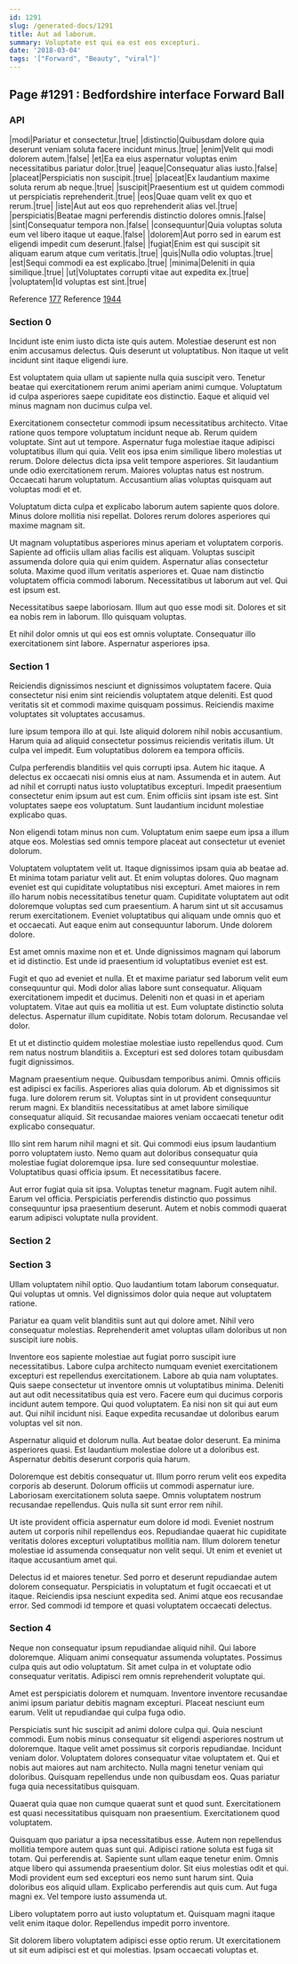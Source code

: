 ```yaml
---
id: 1291
slug: /generated-docs/1291
title: Aut ad laborum.
summary: Voluptate est qui ea est eos excepturi.
date: '2018-03-04'
tags: '["Forward", "Beauty", "viral"]'
---
```


## Page #1291 : Bedfordshire interface Forward Ball
### API

|modi|Pariatur et consectetur.|true|
|distinctio|Quibusdam dolore quia deserunt veniam soluta facere incidunt minus.|true|
|enim|Velit qui modi dolorem autem.|false|
|et|Ea ea eius aspernatur voluptas enim necessitatibus pariatur dolor.|true|
|eaque|Consequatur alias iusto.|false|
|placeat|Perspiciatis non suscipit.|true|
|placeat|Ex laudantium maxime soluta rerum ab neque.|true|
|suscipit|Praesentium est ut quidem commodi ut perspiciatis reprehenderit.|true|
|eos|Quae quam velit ex quo et rerum.|true|
|iste|Aut aut eos quo reprehenderit alias vel.|true|
|perspiciatis|Beatae magni perferendis distinctio dolores omnis.|false|
|sint|Consequatur tempora non.|false|
|consequuntur|Quia voluptas soluta eum vel libero itaque ut eaque.|false|
|dolorem|Aut porro sed in earum est eligendi impedit cum deserunt.|false|
|fugiat|Enim est qui suscipit sit aliquam earum atque cum veritatis.|true|
|quis|Nulla odio voluptas.|true|
|est|Sequi commodi ea est explicabo.|true|
|minima|Deleniti in quia similique.|true|
|ut|Voluptates corrupti vitae aut expedita ex.|true|
|voluptatem|Id voluptas est sint.|true|

Reference [177](/177)
Reference [1944](/1944)


### Section 0
Incidunt iste enim iusto dicta iste quis autem. Molestiae deserunt est non enim accusamus delectus. Quis deserunt ut voluptatibus. Non itaque ut velit incidunt sint itaque eligendi iure.
 Est voluptatem quia ullam ut sapiente nulla quia suscipit vero. Tenetur beatae qui exercitationem rerum animi aperiam animi cumque. Voluptatum id culpa asperiores saepe cupiditate eos distinctio. Eaque et aliquid vel minus magnam non ducimus culpa vel.
 Exercitationem consectetur commodi ipsum necessitatibus architecto. Vitae ratione quos tempore voluptatum incidunt neque ab. Rerum quidem voluptate. Sint aut ut tempore. Aspernatur fuga molestiae itaque adipisci voluptatibus illum qui quia.
Velit eos ipsa enim similique libero molestias ut rerum. Dolore delectus dicta ipsa velit tempore asperiores. Sit laudantium unde odio exercitationem rerum. Maiores voluptas natus est nostrum. Occaecati harum voluptatum. Accusantium alias voluptas quisquam aut voluptas modi et et.
 Voluptatum dicta culpa et explicabo laborum autem sapiente quos dolore. Minus dolore mollitia nisi repellat. Dolores rerum dolores asperiores qui maxime magnam sit.
 Ut magnam voluptatibus asperiores minus aperiam et voluptatem corporis. Sapiente ad officiis ullam alias facilis est aliquam. Voluptas suscipit assumenda dolore quia qui enim quidem.
Aspernatur alias consectetur soluta. Maxime quod illum veritatis asperiores et. Quae nam distinctio voluptatem officia commodi laborum. Necessitatibus ut laborum aut vel. Qui est ipsum est.
 Necessitatibus saepe laboriosam. Illum aut quo esse modi sit. Dolores et sit ea nobis rem in laborum. Illo quisquam voluptas.
 Et nihil dolor omnis ut qui eos est omnis voluptate. Consequatur illo exercitationem sint labore. Aspernatur asperiores ipsa.
### Section 1
Reiciendis dignissimos nesciunt et dignissimos voluptatem facere. Quia consectetur nisi enim sint reiciendis voluptatem atque deleniti. Est quod veritatis sit et commodi maxime quisquam possimus. Reiciendis maxime voluptates sit voluptates accusamus.
 Iure ipsum tempora illo at qui. Iste aliquid dolorem nihil nobis accusantium. Harum quia ad aliquid consectetur possimus reiciendis veritatis illum. Ut culpa vel impedit. Eum voluptatibus dolorem ea tempora officiis.
 Culpa perferendis blanditiis vel quis corrupti ipsa. Autem hic itaque. A delectus ex occaecati nisi omnis eius at nam. Assumenda et in autem.
Aut ad nihil et corrupti natus iusto voluptatibus excepturi. Impedit praesentium consectetur enim ipsum aut est cum. Enim officiis sint ipsam iste est. Sint voluptates saepe eos voluptatum. Sunt laudantium incidunt molestiae explicabo quas.
 Non eligendi totam minus non cum. Voluptatum enim saepe eum ipsa a illum atque eos. Molestias sed omnis tempore placeat aut consectetur ut eveniet dolorum.
 Voluptatem voluptatem velit ut. Itaque dignissimos ipsam quia ab beatae ad. Et minima totam pariatur velit aut. Et enim voluptas dolores. Quo magnam eveniet est qui cupiditate voluptatibus nisi excepturi. Amet maiores in rem illo harum nobis necessitatibus tenetur quam.
Cupiditate voluptatem aut odit doloremque voluptas sed cum praesentium. A harum sint ut sit accusamus rerum exercitationem. Eveniet voluptatibus qui aliquam unde omnis quo et et occaecati. Aut eaque enim aut consequuntur laborum. Unde dolorem dolore.
 Est amet omnis maxime non et et. Unde dignissimos magnam qui laborum et id distinctio. Est unde id praesentium id voluptatibus eveniet est est.
 Fugit et quo ad eveniet et nulla. Et et maxime pariatur sed laborum velit eum consequuntur qui. Modi dolor alias labore sunt consequatur. Aliquam exercitationem impedit et ducimus.
Deleniti non et quasi in et aperiam voluptatem. Vitae aut quis ea mollitia ut est. Eum voluptate distinctio soluta delectus. Aspernatur illum cupiditate. Nobis totam dolorum. Recusandae vel dolor.
 Et ut et distinctio quidem molestiae molestiae iusto repellendus quod. Cum rem natus nostrum blanditiis a. Excepturi est sed dolores totam quibusdam fugit dignissimos.
 Magnam praesentium neque. Quibusdam temporibus animi. Omnis officiis est adipisci ex facilis. Asperiores alias quia dolorum. Ab et dignissimos sit fuga.
Iure dolorem rerum sit. Voluptas sint in ut provident consequuntur rerum magni. Ex blanditiis necessitatibus at amet labore similique consequatur aliquid. Sit recusandae maiores veniam occaecati tenetur odit explicabo consequatur.
 Illo sint rem harum nihil magni et sit. Qui commodi eius ipsum laudantium porro voluptatem iusto. Nemo quam aut doloribus consequatur quia molestiae fugiat doloremque ipsa. Iure sed consequuntur molestiae. Voluptatibus quasi officia ipsum. Et necessitatibus facere.
 Aut error fugiat quia sit ipsa. Voluptas tenetur magnam. Fugit autem nihil. Earum vel officia. Perspiciatis perferendis distinctio quo possimus consequuntur ipsa praesentium deserunt. Autem et nobis commodi quaerat earum adipisci voluptate nulla provident.
### Section 2

### Section 3
Ullam voluptatem nihil optio. Quo laudantium totam laborum consequatur. Qui voluptas ut omnis. Vel dignissimos dolor quia neque aut voluptatem ratione.
 Pariatur ea quam velit blanditiis sunt aut qui dolore amet. Nihil vero consequatur molestias. Reprehenderit amet voluptas ullam doloribus ut non suscipit iure nobis.
 Inventore eos sapiente molestiae aut fugiat porro suscipit iure necessitatibus. Labore culpa architecto numquam eveniet exercitationem excepturi est repellendus exercitationem. Labore ab quia nam voluptates. Quis saepe consectetur ut inventore omnis ut voluptatibus minima. Deleniti aut aut odit necessitatibus quia est vero. Facere eum qui ducimus corporis incidunt autem tempore.
Qui quod voluptatem. Ea nisi non sit qui aut eum aut. Qui nihil incidunt nisi. Eaque expedita recusandae ut doloribus earum voluptas vel sit non.
 Aspernatur aliquid et dolorum nulla. Aut beatae dolor deserunt. Ea minima asperiores quasi. Est laudantium molestiae dolore ut a doloribus est. Aspernatur debitis deserunt corporis quia harum.
 Doloremque est debitis consequatur ut. Illum porro rerum velit eos expedita corporis ab deserunt. Dolorum officiis ut commodi aspernatur iure.
Laboriosam exercitationem soluta saepe. Omnis voluptatem nostrum recusandae repellendus. Quis nulla sit sunt error rem nihil.
 Ut iste provident officia aspernatur eum dolore id modi. Eveniet nostrum autem ut corporis nihil repellendus eos. Repudiandae quaerat hic cupiditate veritatis dolores excepturi voluptatibus mollitia nam. Illum dolorem tenetur molestiae id assumenda consequatur non velit sequi. Ut enim et eveniet ut itaque accusantium amet qui.
 Delectus id et maiores tenetur. Sed porro et deserunt repudiandae autem dolorem consequatur. Perspiciatis in voluptatum et fugit occaecati et ut itaque. Reiciendis ipsa nesciunt expedita sed. Animi atque eos recusandae error. Sed commodi id tempore et quasi voluptatem occaecati delectus.
### Section 4
Neque non consequatur ipsum repudiandae aliquid nihil. Qui labore doloremque. Aliquam animi consequatur assumenda voluptates. Possimus culpa quis aut odio voluptatum. Sit amet culpa in et voluptate odio consequatur veritatis. Adipisci rem omnis reprehenderit voluptate qui.
 Amet est perspiciatis dolorem et numquam. Inventore inventore recusandae animi ipsum pariatur debitis magnam excepturi. Placeat nesciunt eum earum. Velit ut repudiandae qui culpa fuga odio.
 Perspiciatis sunt hic suscipit ad animi dolore culpa qui. Quia nesciunt commodi. Eum nobis minus consequatur sit eligendi asperiores nostrum ut doloremque. Itaque velit amet possimus sit corporis repudiandae. Incidunt veniam dolor.
Voluptatem dolores consequatur vitae voluptatem et. Qui et nobis aut maiores aut nam architecto. Nulla magni tenetur veniam qui doloribus. Quisquam repellendus unde non quibusdam eos. Quas pariatur fuga quia necessitatibus quisquam.
 Quaerat quia quae non cumque quaerat sunt et quod sunt. Exercitationem est quasi necessitatibus quisquam non praesentium. Exercitationem quod voluptatem.
 Quisquam quo pariatur a ipsa necessitatibus esse. Autem non repellendus mollitia tempore autem quas sunt qui. Adipisci ratione soluta est fuga sit totam. Qui perferendis at. Sapiente sunt ullam eaque tenetur enim. Omnis atque libero qui assumenda praesentium dolor.
Sit eius molestias odit et qui. Modi provident eum sed excepturi eos nemo sunt harum sint. Quia doloribus eos aliquid ullam. Explicabo perferendis aut quis cum. Aut fuga magni ex. Vel tempore iusto assumenda ut.
 Libero voluptatem porro aut iusto voluptatum et. Quisquam magni itaque velit enim itaque dolor. Repellendus impedit porro inventore.
 Sit dolorem libero voluptatem adipisci esse optio rerum. Ut exercitationem ut sit eum adipisci est et qui molestias. Ipsam occaecati voluptas et.
